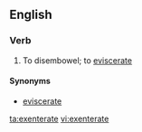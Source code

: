 ==English==

===Verb===
{{en-verb|exenterat}}

#To disembowel; to [[eviscerate]]

====Synonyms====
*[[eviscerate]]

[[ta:exenterate]]
[[vi:exenterate]]